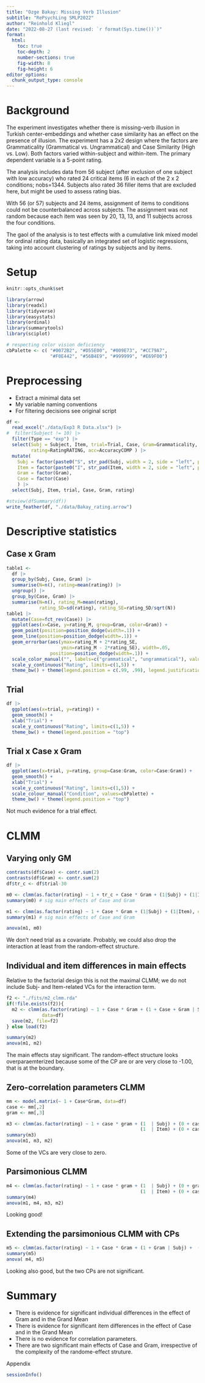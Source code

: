```yaml
---
title: "Ozge Bakay: Missing Verb Illusion"
subtitle: "RePsychLing SMLP2022"
author: "Reinhold Kliegl"
date: "2022-08-27 (last revised: `r format(Sys.time())`)"
format:
  html:
    toc: true
    toc-depth: 2
    number-sections: true
    fig-width: 8
    fig-height: 6
editor_options: 
  chunk_output_type: console
---
```


# Background

The experiment investigates whether there is missing-verb illusion in Turkish center-embeddings and whether case similarity has an effect on the presence of illusion. The experiment has a 2x2 design where the factors are Grammaticality (Grammatical vs. Ungrammatical) and Case Similarity (High vs. Low). Both factors varied within-subject and within-item. The primary dependent variable is a 5-point rating. 

The analysis includes data from 56 subject (after exclusion of one subject with low accuracy) who rated 24 critical items (6 in each of the 2 x 2 conditions; nobs=1344. Subjects also rated 36 filler items that are excluded here, but might be used to assess rating bias. 

With 56 (or 57) subjects and 24 items, assignment of items to conditions could not be counterbalanced across subjects. The assignment was not random because each item was seen by 20, 13, 13, and 11 subjects across the four conditions.

The gaol of the analysis is to test effects with a cumulative link mixed model for ordinal rating data,  basically an integrated set of logistic regressions, taking into account clustering of ratings by subjects and by items. 

# Setup

```r
knitr::opts_chunk$set

library(arrow)
library(readxl)
library(tidyverse)
library(easystats)
library(ordinal)
library(summarytools)
library(sciplot)

# respecting color vision deficiency
cbPalette <- c( "#0072B2", "#D55E00", "#009E73", "#CC79A7",
                "#F0E442", "#56B4E9", "#999999", "#E69F00")
```

# Preprocessing 

+ Extract a minimal data set 
+ My variable naming conventions
+ For filtering decisions see original script

```r
df <- 
  read_excel("./data/Exp3 R Data.xlsx") |> 
#  filter(Subject != 10) |> 
  filter(Type == "exp") |> 
  select(Subj = Subject, Item, trial=Trial, Case, Gram=Grammaticality, 
         rating=RatingRATING, acc=AccuracyCOMP ) |> 
  mutate(
    Subj = factor(paste0("S", str_pad(Subj, width = 2, side = "left", pad = "0"))),
    Item = factor(paste0("I", str_pad(Item, width = 2, side = "left", pad = "0"))),
    Gram = factor(Gram),
    Case = factor(Case)
    ) |> 
  select(Subj, Item, trial, Case, Gram, rating)

#stview(dfSummary(df))
write_feather(df, "./data/Bakay_rating.arrow")
```

# Descriptive statistics

## Case x Gram

```r
table1 <- 
  df |> 
  group_by(Subj, Case, Gram) |> 
  summarise(N=n(), rating=mean(rating)) |> 
  ungroup() |> 
  group_by(Case, Gram) |> 
  summarise(N=n(), rating_M=mean(rating), 
            rating_SD=sd(rating), rating_SE=rating_SD/sqrt(N))
table1 |> 
  mutate(Case=fct_rev(Case)) |> 
  ggplot(aes(x=Case, y=rating_M, group=Gram, color=Gram)) +
  geom_point(position=position_dodge(width=.1)) +
  geom_line(position=position_dodge(width=.1)) +
  geom_errorbar(aes(ymax=rating_M + 2*rating_SE,
                    ymin=rating_M - 2*rating_SE), width=.05,
                position=position_dodge(width=.1)) +
  scale_color_manual("", labels=c("grammatical", "ungrammatical"), values=cbPalette)+
  scale_y_continuous("Rating", limits=c(1,5)) +
  theme_bw() + theme(legend.position = c(.99, .99), legend.justification = c(.99,.99))
```

## Trial

```r
df |> 
  ggplot(aes(x=trial, y=rating)) +
  geom_smooth() +
  xlab("Trial") + 
  scale_y_continuous("Rating", limits=c(1,5)) +
  theme_bw() + theme(legend.position = "top")
```

## Trial x Case x Gram

```r
df |> 
  ggplot(aes(x=trial, y=rating, group=Case:Gram, color=Case:Gram)) +
  geom_smooth() +
  xlab("Trial") + 
  scale_y_continuous("Rating", limits=c(1,5)) +
  scale_colour_manual("Condition", values=cbPalette) +
  theme_bw() + theme(legend.position = "top")
```

Not much evidence for a trial effect.

# CLMM

## Varying only GM

```r
contrasts(df$Case) <- contr.sum(2)
contrasts(df$Gram) <- contr.sum(2)
df$tr_c <- df$trial-30

m0 <- clmm(as.factor(rating) ~ 1 + tr_c + Case * Gram + (1|Subj) + (1|Item), data=df)
summary(m0) # sig main effects of Case and Gram

m1 <- clmm(as.factor(rating) ~ 1 + Case * Gram + (1|Subj) + (1|Item), data=df)
summary(m1) # sig main effects of Case and Gram

anova(m1, m0)
```

We don't need trial as a covariate. Probably, we could also drop the interaction at least from the random-effect structure.

## Individual and item differences in main effects

Relative to the factorial design this is not the maximal CLMM; we do not include Subj- and Item-related VCs for the interaction term.

```r
f2 <- "./fits/m2_clmm.rda"
if(!file.exists(f2)){
  m2 <- clmm(as.factor(rating) ~ 1 + Case * Gram + (1 + Case + Gram | Subj) + (1 + Case + Gram | Item),
             data=df)
  save(m2, file=f2)
} else load(f2)

summary(m2) 
anova(m1, m2)
```

The main effects stay significant. The random-effect structure looks overparaemterized because some of the CP are or are very close to -1.00, that is at the boundary.

## Zero-correlation parameters CLMM

```r
mm <- model.matrix(~ 1 + Case*Gram, data=df)
case <- mm[,2]
gram <- mm[,3]

m3 <- clmm(as.factor(rating) ~ 1 + case * gram + (1  | Subj) + (0 + case | Subj) + (0 + gram | Subj) +
                                                 (1  | Item) + (0 + case | Item) + (0 + gram | Item), data=df)
summary(m3)
anova(m1, m3, m2)
```

Some of the VCs are very close to zero. 

## Parsimonious CLMM

```r
m4 <- clmm(as.factor(rating) ~ 1 + case * gram + (1  | Subj) + (0 + gram | Subj) +
                                                 (1  | Item) + (0 + case | Item) , data=df)
summary(m4)
anova(m1, m4, m3, m2)
```

Looking good!

## Extending the parsimonious CLMM with CPs

```r
m5 <- clmm(as.factor(rating) ~ 1 + Case * Gram + (1 + Gram | Subj) +  (1 + Case| Item) , data=df)
summary(m5)
anova( m4, m5)
```

Looking also good, but the two CPs are not significant.

# Summary

+ There is evidence for significant individual differences in the effect of Gram and in the Grand Mean
+ There is evidence for significant item differences in the effect of Case and in the Grand Mean
+ There is no evidence for correlation parameters.
+ There are two significant main effects of Case and Gram, irrespective of the complexity of the randome-effect struture.

Appendix

```r
sessionInfo()
```


